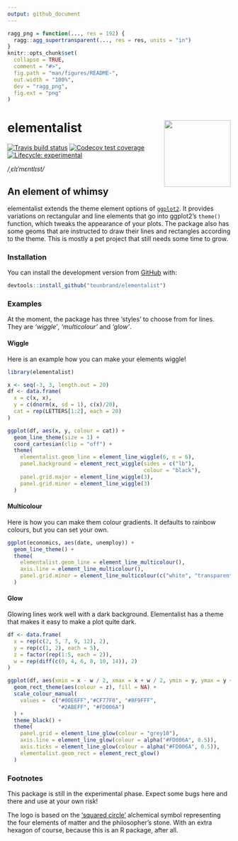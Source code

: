 ```yaml
---
output: github_document
---
```


<!-- README.md is generated from README.Rmd. Please edit that file -->

```r
ragg_png = function(..., res = 192) {
  ragg::agg_supertransparent(..., res = res, units = "in")
}
knitr::opts_chunk$set(
  collapse = TRUE,
  comment = "#>",
  fig.path = "man/figures/README-",
  out.width = "100%",
  dev = "ragg_png",
  fig.ext = "png"
)
```

# elementalist <img src="man/figures/elementalist-logo.png" align = "right" width = "150" />

<!-- badges: start -->
[![Travis build status](https://travis-ci.com/teunbrand/elementalist.svg?branch=master)](https://travis-ci.com/teunbrand/elementalist)
[![Codecov test coverage](https://codecov.io/gh/teunbrand/elementalist/branch/master/graph/badge.svg)](https://codecov.io/gh/teunbrand/elementalist?branch=master)
[![Lifecycle: experimental](https://img.shields.io/badge/lifecycle-experimental-orange.svg)](https://www.tidyverse.org/lifecycle/#experimental)
<!-- badges: end -->

*/ˌɛlɪˈmɛntlɪst/*

## An element of whimsy

elementalist extends the theme element options of [`ggplot2`](http://ggplot2.tidyverse.org). It provides variations on rectangular and line elements that go into ggplot2's `theme()` function, which tweaks the appearance of your plots. The package also has some geoms that are instructed to draw their lines and rectangles according to the theme. This is mostly a pet project that still needs some time to grow.

### Installation

You can install the development version from [GitHub](https://github.com/) with:

``` r
devtools::install_github("teunbrand/elementalist")
```

### Examples

At the moment, the package has three 'styles' to choose from for lines. They are *'wiggle'*, *'multicolour'* and *'glow'*.

#### Wiggle

Here is an example how you can make your elements wiggle!

```r
library(elementalist)

x <- seq(-3, 3, length.out = 20)
df <- data.frame(
  x = c(x, x),
  y = c(dnorm(x, sd = 1), c(x)/20),
  cat = rep(LETTERS[1:2], each = 20)
)

ggplot(df, aes(x, y, colour = cat)) +
  geom_line_theme(size = 1) +
  coord_cartesian(clip = "off") +
  theme(
    elementalist.geom_line = element_line_wiggle(6, n = 6),
    panel.background = element_rect_wiggle(sides = c("lb"),
                                           colour = "black"),
    panel.grid.major = element_line_wiggle(3),
    panel.grid.minor = element_line_wiggle(3)
  )
```

#### Multicolour

Here is how you can make them colour gradients. It defaults to rainbow colours, but you can set your own.

```r
ggplot(economics, aes(date, unemploy)) +
  geom_line_theme() +
  theme(
    elementalist.geom_line = element_line_multicolour(),
    axis.line = element_line_multicolour(),
    panel.grid.minor = element_line_multicolour(c("white", "transparent", "white"))
  )
```

#### Glow

Glowing lines work well with a dark background. Elementalist has a theme that makes it easy to make a plot quite dark.

```r
df <- data.frame(
  x = rep(c(2, 5, 7, 9, 12), 2),
  y = rep(c(1, 2), each = 5),
  z = factor(rep(1:5, each = 2)),
  w = rep(diff(c(0, 4, 6, 8, 10, 14)), 2)
)

ggplot(df, aes(xmin = x - w / 2, xmax = x + w / 2, ymin = y, ymax = y + 1)) +
  geom_rect_theme(aes(colour = z), fill = NA) +
  scale_colour_manual(
    values =  c("#00E6FF","#CF77F0", "#8F9FFF", 
                "#2ABEFF", "#FD006A")
  ) +
  theme_black() +
  theme(
    panel.grid = element_line_glow(colour = "grey10"),
    axis.line = element_line_glow(colour = alpha("#FD006A", 0.5)),
    axis.ticks = element_line_glow(colour = alpha("#FD006A", 0.5)),
    elementalist.geom_rect = element_rect_glow()
  )
```

### Footnotes

This package is still in the experimental phase. Expect some bugs here and there and use at your own risk!

The logo is based on the  ['squared circle'](https://en.wikipedia.org/wiki/Alchemical_symbol#/media/File:Squaredcircle.svg) alchemical symbol representing the four elements of matter and the philosopher's stone. With an extra hexagon of course, because this is an R package, after all.

